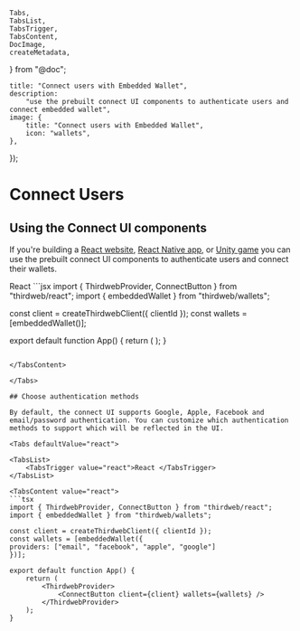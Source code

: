 	Tabs,
	TabsList,
	TabsTrigger,
	TabsContent,
	DocImage,
	createMetadata,
} from "@doc";

	title: "Connect users with Embedded Wallet",
	description:
		"use the prebuilt connect UI components to authenticate users and connect embedded wallet",
	image: {
		title: "Connect users with Embedded Wallet",
		icon: "wallets",
	},
});

# Connect Users

<DocImage src={ConnectWalletHero} />

## Using the Connect UI components

If you're building a [React website](/typescript/v5/react/components/ConnectButton), [React Native app](/react-native/v0/components/ConnectWallet), or [Unity game](/unity/ConnectWallet) you can use the prebuilt connect UI components to authenticate users and connect their wallets.

<Tabs defaultValue="react">

<TabsList>
	<TabsTrigger value="react">React</TabsTrigger>
</TabsList>

<TabsContent value="react">
```jsx
import { ThirdwebProvider, ConnectButton } from "thirdweb/react";
import { embeddedWallet } from "thirdweb/wallets";

const client = createThirdwebClient({ clientId });
const wallets = [embeddedWallet()];

export default function App() {
	return (
		<ThirdwebProvider>
			<ConnectButton client={client} wallets={wallets} />
		</ThirdwebProvider>
	);
}
```

</TabsContent>

</Tabs>

## Choose authentication methods

By default, the connect UI supports Google, Apple, Facebook and email/password authentication. You can customize which authentication methods to support which will be reflected in the UI.

<Tabs defaultValue="react">

<TabsList>
	<TabsTrigger value="react">React </TabsTrigger>
</TabsList>

<TabsContent value="react">
```tsx
import { ThirdwebProvider, ConnectButton } from "thirdweb/react";
import { embeddedWallet } from "thirdweb/wallets";

const client = createThirdwebClient({ clientId });
const wallets = [embeddedWallet({
providers: ["email", "facebook", "apple", "google"]
})];

export default function App() {
	return (
		<ThirdwebProvider>
			<ConnectButton client={client} wallets={wallets} />
		</ThirdwebProvider>
	);
}
```
</TabsContent>

</Tabs>
